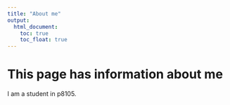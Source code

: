 ```yaml
---
title: "About me"
output: 
  html_document:
    toc: true
    toc_float: true
---
```


# This page has information about me

I am a student in p8105.


